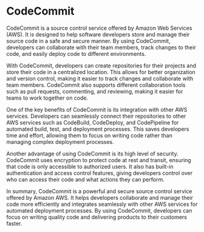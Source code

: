 

# CodeCommit

CodeCommit is a source control service offered by Amazon Web Services (AWS). It is designed to help software developers store and manage their source code in a safe and secure manner. By using CodeCommit, developers can collaborate with their team members, track changes to their code, and easily deploy code to different environments.

With CodeCommit, developers can create repositories for their projects and store their code in a centralized location. This allows for better organization and version control, making it easier to track changes and collaborate with team members. CodeCommit also supports different collaboration tools such as pull requests, commenting, and reviewing, making it easier for teams to work together on code.

One of the key benefits of CodeCommit is its integration with other AWS services. Developers can seamlessly connect their repositories to other AWS services such as CodeBuild, CodeDeploy, and CodePipeline for automated build, test, and deployment processes. This saves developers time and effort, allowing them to focus on writing code rather than managing complex deployment processes.

Another advantage of using CodeCommit is its high level of security. CodeCommit uses encryption to protect code at rest and transit, ensuring that code is only accessible to authorized users. It also has built-in authentication and access control features, giving developers control over who can access their code and what actions they can perform.

In summary, CodeCommit is a powerful and secure source control service offered by Amazon AWS. It helps developers collaborate and manage their code more efficiently and integrates seamlessly with other AWS services for automated deployment processes. By using CodeCommit, developers can focus on writing quality code and delivering products to their customers faster.